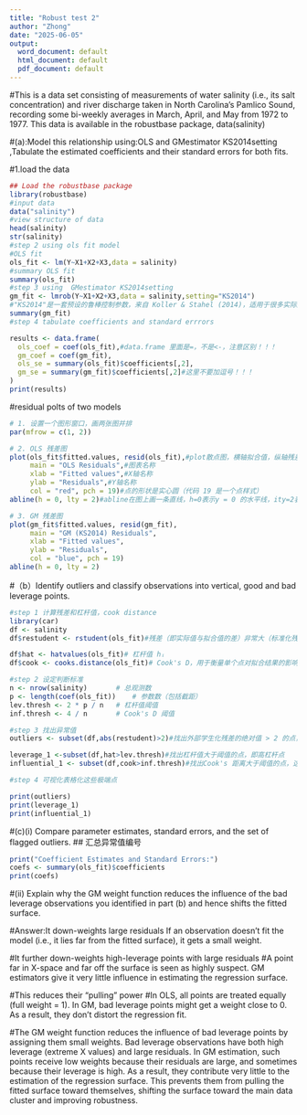 ```yaml
---
title: "Robust test 2"
author: "Zhong"
date: "2025-06-05"
output:
  word_document: default
  html_document: default
  pdf_document: default
---
```

#This is a data set consisting of measurements of water salinity (i.e., its salt concentration) and river discharge taken in North Carolina's Pamlico Sound, recording some bi-weekly averages in March, April, and May from 1972 to 1977. This data is available in the robustbase package, data(salinity)

#(a):Model this relationship using:OLS and GMestimator KS2014setting ,Tabulate the estimated coefficients and their standard errors for both fits.

#1.load the data
```r
## Load the robustbase package
library(robustbase)
#input data
data("salinity")
#view structure of data 
head(salinity)
str(salinity)
#step 2 using ols fit model
#OLS fit
ols_fit <- lm(Y~X1+X2+X3,data = salinity)
#summary OLS fit
summary(ols_fit)
#step 3 using  GMestimator KS2014setting
gm_fit <- lmrob(Y~X1+X2+X3,data = salinity,setting="KS2014")
#"KS2014"是一套预设的鲁棒控制参数，来自 Koller & Stahel (2014)，适用于很多实际问题，鲁棒性好，自动配置好一整套鲁棒回归参数
summary(gm_fit)
#step 4 tabulate coefficients and standard errrors

results <- data.frame(
  ols_coef = coef(ols_fit),#data.frame 里面是=，不是<-，注意区别！！！
  gm_coef = coef(gm_fit),
  ols_se = summary(ols_fit)$coefficients[,2],
  gm_se = summary(gm_fit)$coefficients[,2]#这里不要加逗号！！！
)
print(results)


```

#residual polts of  two models 
```r
# 1. 设置一个图形窗口，画两张图并排
par(mfrow = c(1, 2))

# 2. OLS 残差图
plot(ols_fit$fitted.values, resid(ols_fit),#plot散点图，横轴拟合值，纵轴残差
     main = "OLS Residuals",#图表名称
     xlab = "Fitted values",#X轴名称
     ylab = "Residuals",#Y轴名称
     col = "red", pch = 19)#点的形状是实心圆（代码 19 是一个点样式）
abline(h = 0, lty = 2)#abline在图上画一条直线，h=0表示y = 0 的水平线，ity=2表示这条线是虚线（线型类型 2）

# 3. GM 残差图
plot(gm_fit$fitted.values, resid(gm_fit),
     main = "GM (KS2014) Residuals",
     xlab = "Fitted values",
     ylab = "Residuals",
     col = "blue", pch = 19)
abline(h = 0, lty = 2)

```



#（b）Identify outliers and classify observations into vertical, good and bad leverage points.

```r
#step 1 计算残差和杠杆值，cook distance
library(car)
df <- salinity
df$restudent <- rstudent(ols_fit)#残差（即实际值与拟合值的差）非常大（标准化残差 > 2 或 < -2）

df$hat <- hatvalues(ols_fit)# 杠杆值 hᵢ
df$cook <- cooks.distance(ols_fit)# Cook's D，用于衡量单个点对拟合结果的影响力

#step 2 设定判断标准
n <- nrow(salinity)       # 总观测数
p <- length(coef(ols_fit))    # 参数数（包括截距）
lev.thresh <- 2 * p / n   # 杠杆值阈值
inf.thresh <- 4 / n       # Cook's D 阈值

#step 3 找出异常值
outliers <- subset(df,abs(restudent)>2)#找出外部学生化残差的绝对值 > 2 的点，这些是可能的离群点。

leverage_1 <-subset(df,hat>lev.thresh)#找出杠杆值大于阈值的点，即高杠杆点
influential_1 <- subset(df,cook>inf.thresh)#找出Cook's 距离大于阈值的点，这些是可能会显著改变拟合结果的有影响力观测值。

#step 4 可视化表格化这些极端点

print(outliers)
print(leverage_1)
print(influential_1)

```

#(c)(i) Compare parameter estimates, standard errors, and the set of flagged outliers.
## 汇总异常值编号
```r
print("Coefficient Estimates and Standard Errors:")
coefs <- summary(ols_fit)$coefficients
print(coefs)
```


#(ii) Explain why the GM weight function reduces the influence of the bad leverage observations you identified in part (b) and hence shifts the fitted surface.

#Answer:It down-weights large residuals If an observation doesn’t fit the model (i.e., it lies far from the fitted surface), it gets a small weight.

#It further down-weights high-leverage points with large residuals
#A point far in X-space and far off the surface is seen as highly suspect. GM estimators give it very little influence in estimating the regression surface.

#This reduces their "pulling" power
#In OLS, all points are treated equally (full weight = 1). In GM, bad leverage points might get a weight close to 0. As a result, they don’t distort the regression fit.

#The GM weight function reduces the influence of bad leverage points by assigning them small weights. Bad leverage observations have both high leverage (extreme X values) and large residuals. In GM estimation, such points receive low weights because their residuals are large, and sometimes because their leverage is high. As a result, they contribute very little to the estimation of the regression surface. This prevents them from pulling the fitted surface toward themselves, shifting the surface toward the main data cluster and improving robustness.
